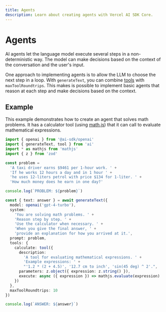```yaml
---
title: Agents
description: Learn about creating agents with Vercel AI SDK Core.
---
```


# Agents

AI agents let the language model execute several steps in a non-deterministic way.
The model can make decisions based on the context of the conversation and the user's input.

One approach to implementing agents is to allow the LLM to choose the next step in a loop.
With `generateText`, you can combine [tools](/docs/ai-sdk-core/tools-and-tool-calling) with `maxToolRoundtrips`.
This makes is possible to implement basic agents that reason at each step and make decisions based on the context.

## Example

This example demonstrates how to create an agent that solves math problems.
It has a calculator tool (using [math.js](https://mathjs.org/)) that it can call to evaluate mathematical expressions.

```ts file='main.ts'
import { openai } from '@ai-sdk/openai'
import { generateText, tool } from 'ai'
import * as mathjs from 'mathjs'
import { z } from 'zod'

const problem =
  'A taxi driver earns $9461 per 1-hour work. ' +
  'If he works 12 hours a day and in 1 hour ' +
  'he uses 12-liters petrol with price $134 for 1-liter. ' +
  'How much money does he earn in one day?'

console.log(`PROBLEM: ${problem}`)

const { text: answer } = await generateText({
  model: openai('gpt-4-turbo'),
  system:
    'You are solving math problems. ' +
    'Reason step by step. ' +
    'Use the calculator when necessary. ' +
    'When you give the final answer, ' +
    'provide an explanation for how you arrived at it.',
  prompt: problem,
  tools: {
    calculate: tool({
      description:
        'A tool for evaluating mathematical expressions. ' +
        'Example expressions: ' +
        "'1.2 * (2 + 4.5)', '12.7 cm to inch', 'sin(45 deg) ^ 2'.",
      parameters: z.object({ expression: z.string() }),
      execute: async ({ expression }) => mathjs.evaluate(expression)
    })
  },
  maxToolRoundtrips: 10
})

console.log(`ANSWER: ${answer}`)
```
